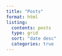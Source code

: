 ```yaml
---
title: "Posts"
format: html
listing: 
  contents: posts
  type: grid 
  sort: "date desc"
  categories: true
---
```

